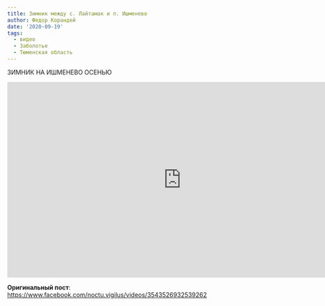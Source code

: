 ```yaml
---
title: Зимник между с. Лайтамак и п. Ишменево
author: Федор Корандей
date: '2020-09-19'
tags:
  - видео
  - Заболотье
  - Тюменская область
---
```


ЗИМНИК НА ИШМЕНЕВО ОСЕНЬЮ

<iframe src="https://www.facebook.com/plugins/video.php?height=314&href=https%3A%2F%2Fwww.facebook.com%2Fnoctu.vigilus%2Fvideos%2F3543526932539262%2F&show_text=false&width=560&t=0" width="800" height="450" style="border:none;overflow:hidden" scrolling="no" frameborder="0" allowfullscreen="true" allow="autoplay; clipboard-write; encrypted-media; picture-in-picture; web-share" allowFullScreen="true"></iframe>

**Оригинальный пост**:  
<https://www.facebook.com/noctu.vigilus/videos/3543526932539262>{target="_blank"}